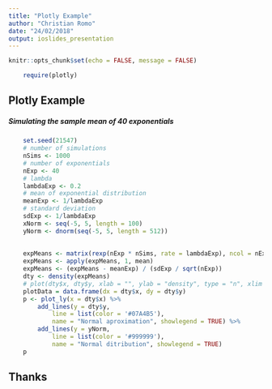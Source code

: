 ```yaml
---
title: "Plotly Example"
author: "Christian Romo"
date: "24/02/2018"
output: ioslides_presentation
---
```


```r
knitr::opts_chunk$set(echo = FALSE, message = FALSE)
```

```r
    require(plotly)
```

## Plotly Example

##### Simulating the sample mean of 40 exponentials

```r
    set.seed(21547)
    # number of simulations
    nSims <- 1000
    # number of exponentials
    nExp <- 40
    # lambda
    lambdaExp <- 0.2
    # mean of exponential distribution
    meanExp <- 1/lambdaExp
    # standard deviation
    sdExp <- 1/lambdaExp
    xNorm <- seq(-5, 5, length = 100)
    yNorm <- dnorm(seq(-5, 5, length = 512))
    
    
    expMeans <- matrix(rexp(nExp * nSims, rate = lambdaExp), ncol = nExp)
    expMeans <- apply(expMeans, 1, mean)
    expMeans <- (expMeans - meanExp) / (sdExp / sqrt(nExp))
    dty <- density(expMeans)
    # plot(dty$x, dty$y, xlab = "", ylab = "density", type = "n", xlim = c(-5, 5), ylim = c(0, .5))
    plotData = data.frame(dx = dty$x, dy = dty$y)
    p <- plot_ly(x = dty$x) %>%
        add_lines(y = dty$y,
            line = list(color = '#07A4B5'),
            name = "Normal aproximation", showlegend = TRUE) %>%
        add_lines(y = yNorm,
            line = list(color = '#999999'),
            name = "Normal ditribution", showlegend = TRUE)
    p
```

## Thanks

